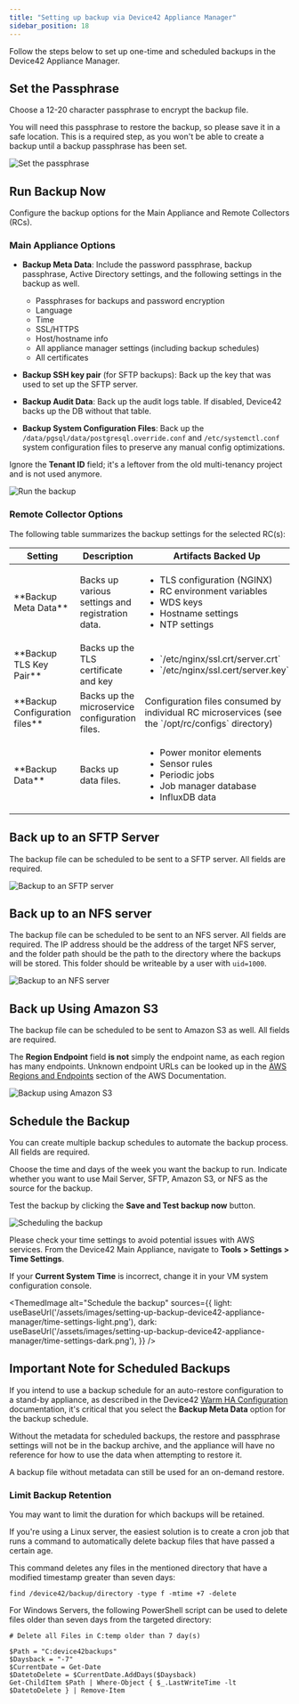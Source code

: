 ```yaml
---
title: "Setting up backup via Device42 Appliance Manager"
sidebar_position: 18
---
```



Follow the steps below to set up one-time and scheduled backups in the Device42 Appliance Manager.

## Set the Passphrase

Choose a 12-20 character passphrase to encrypt the backup file. 

You will need this passphrase to restore the backup, so please save it in a safe location. This is a required step, as you won't be able to create a backup until a backup passphrase has been set.

![Set the passphrase](/assets/images/setting-up-backup-device42-appliance-manager/set-passphrase.png)

## Run Backup Now

Configure the backup options for the Main Appliance and Remote Collectors (RCs).


### Main Appliance Options

- **Backup Meta Data**: Include the password passphrase, backup passphrase, Active Directory settings, and the following settings in the backup as well.

  - Passphrases for backups and password encryption
  - Language
  - Time
  - SSL/HTTPS
  - Host/hostname info
  - All appliance manager settings (including backup schedules)
  - All certificates

- **Backup SSH key pair** (for SFTP backups): Back up the key that was used to set up the SFTP server.
- **Backup Audit Data**: Back up the audit logs table. If disabled, Device42 backs up the DB without that table.
- **Backup System Configuration Files**: Back up the `/data/pgsql/data/postgresql.override.conf` and `/etc/systemctl.conf` system configuration files to preserve any manual config optimizations.

Ignore the **Tenant ID** field; it's a leftover from the old multi-tenancy project and is not used anymore.

![Run the backup](/assets/images/setting-up-backup-device42-appliance-manager/run-backup-now.png)

### Remote Collector Options

The following table summarizes the backup settings for the selected RC(s):

<table>
  <thead>
    <tr>
      <th>Setting</th>
      <th>Description</th>
      <th>Artifacts Backed Up</th>
    </tr>
  </thead>
  <tbody>
    <tr>
      <td>**Backup Meta Data**</td>
      <td>Backs up various settings and registration data.</td>
      <td>
        <ul>
          <li> TLS configuration (NGINX)</li>
          <li> RC environment variables</li>
          <li> WDS keys</li>
          <li> Hostname settings</li>
          <li> NTP settings</li>
        </ul>
      </td>
    </tr>
    <tr>
      <td>**Backup TLS Key Pair**</td>
      <td>Backs up the TLS certificate and key</td>
      <td> 
        <ul>
          <li>`/etc/nginx/ssl.crt/server.crt`</li>
          <li>`/etc/nginx/ssl.cert/server.key`</li>
        </ul>
      </td>
    </tr>
    <tr>
      <td>**Backup Configuration files**</td>
      <td>Backs up the microservice configuration files.</td>
      <td>Configuration files consumed by individual RC microservices (see the `/opt/rc/configs` directory)</td>
    </tr>
    <tr>
      <td>**Backup Data**</td>
      <td>Backs up data files.</td>
      <td>
        <ul>
          <li>Power monitor elements</li>
          <li>Sensor rules</li>
          <li>Periodic jobs</li>
          <li>Job manager database</li>
          <li>InfluxDB data</li>
        </ul>
      </td>
    </tr>
  </tbody>
</table>


## Back up to an SFTP Server

The backup file can be scheduled to be sent to a SFTP server. All fields are required.

![Backup to an SFTP server](/assets/images/setting-up-backup-device42-appliance-manager/sftp-server-settings.png)

## Back up to an NFS server

The backup file can be scheduled to be sent to an NFS server. All fields are required. The IP address should be the address of the target NFS server, and the folder path should be the path to the directory where the backups will be stored. This folder should be writeable by a user with `uid=1000`.

![Backup to an NFS server](/assets/images/setting-up-backup-device42-appliance-manager/nfs-server-settings.png)

## Back up Using Amazon S3

The backup file can be scheduled to be sent to Amazon S3 as well. All fields are required.

The **Region Endpoint** field **is not** simply the endpoint name, as each region has many endpoints. Unknown endpoint URLs can be looked up in the [AWS Regions and Endpoints](https://docs.aws.amazon.com/general/latest/gr/rande.html#s3_region) section of the AWS Documentation. 

![Backup using Amazon S3](/assets/images/setting-up-backup-device42-appliance-manager/s3-settings.png)

## Schedule the Backup

You can create multiple backup schedules to automate the backup process. All fields are required.

Choose the time and days of the week you want the backup to run. Indicate whether you want to use Mail Server, SFTP, Amazon S3, or NFS as the source for the backup.

Test the backup by clicking the **Save and Test backup now** button.

![Scheduling the backup](/assets/images/setting-up-backup-device42-appliance-manager/backup-schedule.png)

Please check your time settings to avoid potential issues with AWS services. From the Device42 Main Appliance, navigate to **Tools > Settings > Time Settings**.

If your **Current System Time** is incorrect, change it in your VM system configuration console.

<ThemedImage
  alt="Schedule the backup"
  sources={{
    light: useBaseUrl('/assets/images/setting-up-backup-device42-appliance-manager/time-settings-light.png'),
    dark: useBaseUrl('/assets/images/setting-up-backup-device42-appliance-manager/time-settings-dark.png'),
  }}
/>

## Important Note for Scheduled Backups

If you intend to use a backup schedule for an auto-restore configuration to a stand-by appliance, as described in the Device42 [Warm HA Configuration](administration/appliance-manager/warm-ha-setup-failover-and-automated-backups.md) documentation, it's critical that you select the **Backup Meta Data** option for the backup schedule.

Without the metadata for scheduled backups, the restore and passphrase settings will not be in the backup archive, and the appliance will have no reference for how to use the data when attempting to restore it.

A backup file without metadata can still be used for an on-demand restore.

### Limit Backup Retention

You may want to limit the duration for which backups will be retained. 

If you're using a Linux server, the easiest solution is to create a cron job that runs a command to automatically delete backup files that have passed a certain age.

This command deletes any files in the mentioned directory that have a modified timestamp greater than seven days:

```
find /device42/backup/directory -type f -mtime +7 -delete
```

For Windows Servers, the following PowerShell script can be used to delete files older than seven days from the targeted directory:

```
# Delete all Files in C:temp older than 7 day(s)

$Path = "C:device42backups"
$Daysback = "-7"
$CurrentDate = Get-Date
$DatetoDelete = $CurrentDate.AddDays($Daysback)
Get-ChildItem $Path | Where-Object { $_.LastWriteTime -lt $DatetoDelete } | Remove-Item
```
